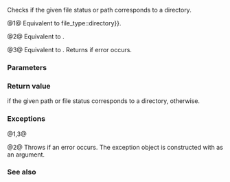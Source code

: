 {{cpp/experimental/fs/title|is_directory}}
{{cpp/experimental/fs/navbar}}
{{dcl begin}}
{{dcl header|experimental/filesystem}}
{{dcl|num=1|since=fs_ts|1=
bool is_directory( file_status s );
}}
{{dcl|num=2|since=fs_ts|1=
bool is_directory( const path&amp; p );
}}
{{dcl|num=3|since=fs_ts|1=
bool is_directory( const path&amp; p, error_code&amp; ec );
}}
{{dcl end}}

Checks if the given file status or path corresponds to a directory.

@1@ Equivalent to {{c|s.type() {{==}} file_type::directory}}.

@2@ Equivalent to {{c|is_directory(status(p))}}.

@3@ Equivalent to {{c|is_directory(status(p, ec))}}. Returns {{c|false}} if error occurs.

===Parameters===
{{par begin}}
{{par|s|file status to check}}
{{par|p|path to query}}
{{par|ec|error code to modify in case of errors}}
{{par end}}

===Return value===
{{c|true}} if the given path or file status corresponds to a directory, {{c|false}} otherwise.

===Exceptions===
@1,3@ {{unreviewed noexcept}}

@2@ Throws {{c|filesystem_error}} if an error occurs. The exception object is constructed with {{c|p}} as an argument.

===See also===
{{todo}}